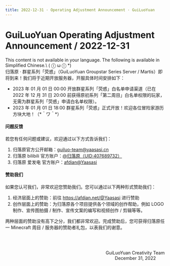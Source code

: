 ```yaml
---
title: 2022-12-31 · Operating Adjustment Announcement · GuiLuoYuan
---
```



# GuiLuoYuan Operating Adjustment Announcement / 2022-12-31

<Callout type="error" emoji="️🚫">
  This content is not available in your language. The following is available in Simplified Chinese.\
   ( ⓛ ω ⓛ &#42;)
</Callout>

<br />
归落原 · 群星系列「荧惑」（GuiLuoYuan Groupstar Series Server / Martis）即将到来！我们将于近期开放服务器，开服具体时间安排如下： 

- 2023 年 01 月 01 日 00:00 开放群星系列「荧惑」白名单申请渠道（已在 2022 年 12 月 31 日 20:00 前获得原初系列「第二周目」白名单权限的玩家，无需为群星系列「荧惑」申请白名单权限）。 
- 2023 年 01 月 01 日 18:00 群星系列「荧惑」正式开放！欢迎各位冒险家游历方块大地！（&#42;＾ワ＾&#42;） 


#### 问题反馈

若您有任何问题或建议，欢迎通过以下方式告诉我们：

1. 归落原官方公开邮箱：guiluo-team@yaasasi.cn
2. 归落原 bilibili 官方账户：[@归落原（UID:407689732）](https://space.bilibili.com/407689732)
3. 归落原 爱发电 官方账户：[afdian@Yaasasi](https://afdian.net/@Yaasasi)


#### 赞助我们

如果您认可我们，非常欢迎您赞助我们。您可以通过以下两种形式赞助我们：

1. 经济层面上的赞助：前往 https://afdian.net/@Yaasasi 进行赞助
2. 创作层面上的赞助：为归落原各个项目提供各个领域的创作帮助，例如 LOGO 制作、宣传图拍摄 / 制作、宣传文案的编写和视频创作 / 剪辑等等。

两种层面的赞助没有高下之分，我们都非常欢迎。完成赞助后，您可获得归落原任一 Minecraft 周目 / 服务器的赞助者礼包，以表我们的谢意。


<br /><br /><p align="right">GuiLuoYuan Creativity Team<br />December 31, 2022&emsp;&emsp;</p>